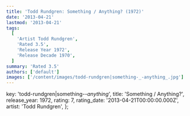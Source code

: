```yaml
---
title: 'Todd Rundgren: Something / Anything? (1972)'
date: '2013-04-21'
lastmod: '2013-04-21'
tags:
  [
    'Artist Todd Rundgren',
    'Rated 3.5',
    'Release Year 1972',
    'Release Decade 1970',
  ]
summary: 'Rated 3.5'
authors: ['default']
images: ['/content/images/todd-rundgren|something-_-anything_.jpg']
---
```


  key: 'todd-rundgren|something-_-anything_',
  title: 'Something / Anything?',
  release_year: 1972,
  rating: 7,
  rating_date: '2013-04-21T00:00:00.000Z',
  artist: 'Todd Rundgren',
};

<MusicRating data={data} />
